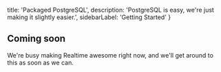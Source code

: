   title: 'Packaged PostgreSQL',
  description: 'PostgreSQL is easy, we\'re just making it slightly easier.',
  sidebarLabel: 'Getting Started'
}

## Coming soon

We're busy making Realtime awesome right now, and we'll get around to this as soon as we can.